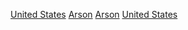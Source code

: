 [[Category:美国人祸|United States]]
[[Category:美国火灾|Arson]]
[[Category:美国各类罪案|Arson]]
[[Category:各國縱火案|United States]]
